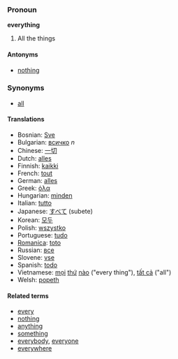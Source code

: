 ===Pronoun===
'''everything'''
# All the things

==== Antonyms ====
*[[nothing]]

===Synonyms===
*[[all]]

====Translations====
*Bosnian: [[Sve]]
*Bulgarian: [[всичко]] ''n''
*Chinese: [[一切]]
*Dutch: [[alles]]
*Finnish: [[kaikki]]
*French: [[tout]]
*German: [[alles]]
*Greek: [[όλα]]
*Hungarian: [[minden]]
*Italian: [[tutto]]
*Japanese: [[すべて]] (subete)
*Korean: [[모두]]
*Polish: [[wszystko]]
*Portuguese: [[tudo]]
*[[Romanica]]: [[toto]]
*Russian: [[все]]
*Slovene: [[vse]]
*Spanish: [[todo]]
*Vietnamese: [[mọi]] [[thứ]] [[nào]] ("every thing"), [[tất cả]] ("all")
*Welsh: [[popeth]]

====Related terms====
*[[every]]
*[[nothing]]
*[[anything]]
*[[something]]
*[[everybody]], [[everyone]]
*[[everywhere]]